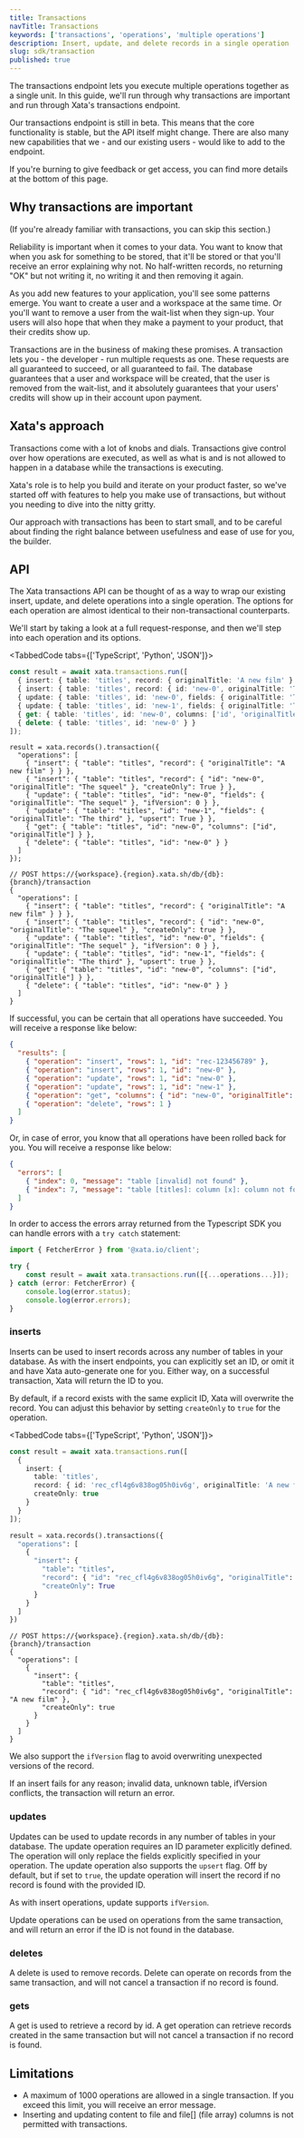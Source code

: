 ```yaml
---
title: Transactions
navTitle: Transactions
keywords: ['transactions', 'operations', 'multiple operations']
description: Insert, update, and delete records in a single operation
slug: sdk/transaction
published: true
---
```


The transactions endpoint lets you execute multiple operations together as a single unit. In this guide, we'll run through why transactions are important and run through Xata's transactions endpoint.

Our transactions endpoint is still in beta. This means that the core functionality is stable, but the API itself might change. There are also many new capabilities that we - and our existing users - would like to add to the endpoint.

If you're burning to give feedback or get access, you can find more details at the bottom of this page.

## Why transactions are important

(If you're already familiar with transactions, you can skip this section.)

Reliability is important when it comes to your data. You want to know that when you ask for something to be stored, that it'll be stored or that you'll receive an error explaining why not. No half-written records, no returning "OK" but not writing it, no writing it and then removing it again.

As you add new features to your application, you'll see some patterns emerge. You want to create a user and a workspace at the same time. Or you'll want to remove a user from the wait-list when they sign-up. Your users will also hope that when they make a payment to your product, that their credits show up.

Transactions are in the business of making these promises. A transaction lets you - the developer - run multiple requests as one. These requests are all guaranteed to succeed, or all guaranteed to fail. The database guarantees that a user and workspace will be created, that the user is removed from the wait-list, and it absolutely guarantees that your users' credits will show up in their account upon payment.

## Xata's approach

Transactions come with a lot of knobs and dials. Transactions give control over how operations are executed, as well as what is and is not allowed to happen in a database while the transactions is executing.

Xata's role is to help you build and iterate on your product faster, so we've started off with features to help you make use of transactions, but without you needing to dive into the nitty gritty.

Our approach with transactions has been to start small, and to be careful about finding the right balance between usefulness and ease of use for you, the builder.

## API

The Xata transactions API can be thought of as a way to wrap our existing insert, update, and delete operations into a single operation. The options for each operation are almost identical to their non-transactional counterparts.

We'll start by taking a look at a full request-response, and then we'll step into each operation and its options.

<TabbedCode tabs={['TypeScript', 'Python', 'JSON']}>
  ```ts
  const result = await xata.transactions.run([
    { insert: { table: 'titles', record: { originalTitle: 'A new film' } } },
    { insert: { table: 'titles', record: { id: 'new-0', originalTitle: 'The squeel' }, createOnly: true } },
    { update: { table: 'titles', id: 'new-0', fields: { originalTitle: 'The sequel' }, ifVersion: 0 } },
    { update: { table: 'titles', id: 'new-1', fields: { originalTitle: 'The third' }, upsert: true } },
    { get: { table: 'titles', id: 'new-0', columns: ['id', 'originalTitle'] } },
    { delete: { table: 'titles', id: 'new-0' } }
  ]);
  ```

```
result = xata.records().transaction({
  "operations": [
    { "insert": { "table": "titles", "record": { "originalTitle": "A new film" } } },
    { "insert": { "table": "titles", "record": { "id": "new-0", "originalTitle": "The squeel" }, "createOnly": True } },
    { "update": { "table": "titles", "id": "new-0", "fields": { "originalTitle": "The sequel" }, "ifVersion": 0 } },
    { "update": { "table": "titles", "id": "new-1", "fields": { "originalTitle": "The third" }, "upsert": True } },
    { "get": { "table": "titles", "id": "new-0", "columns": ["id", "originalTitle"] } },
    { "delete": { "table": "titles", "id": "new-0" } }
  ]
});
```

```jsonc
// POST https://{workspace}.{region}.xata.sh/db/{db}:{branch}/transaction
{
  "operations": [
    { "insert": { "table": "titles", "record": { "originalTitle": "A new film" } } },
    { "insert": { "table": "titles", "record": { "id": "new-0", "originalTitle": "The squeel" }, "createOnly": true } },
    { "update": { "table": "titles", "id": "new-0", "fields": { "originalTitle": "The sequel" }, "ifVersion": 0 } },
    { "update": { "table": "titles", "id": "new-1", "fields": { "originalTitle": "The third" }, "upsert": true } },
    { "get": { "table": "titles", "id": "new-0", "columns": ["id", "originalTitle"] } },
    { "delete": { "table": "titles", "id": "new-0" } }
  ]
}
```

</TabbedCode>

If successful, you can be certain that all operations have succeeded. You will receive a response like below:

```json
{
  "results": [
    { "operation": "insert", "rows": 1, "id": "rec-123456789" },
    { "operation": "insert", "rows": 1, "id": "new-0" },
    { "operation": "update", "rows": 1, "id": "new-0" },
    { "operation": "update", "rows": 1, "id": "new-1" },
    { "operation": "get", "columns": { "id": "new-0", "originalTitle": "The sequel" } },
    { "operation": "delete", "rows": 1 }
  ]
}
```

Or, in case of error, you know that all operations have been rolled back for you. You will receive a response like below:

```json
{
  "errors": [
    { "index": 0, "message": "table [invalid] not found" },
    { "index": 7, "message": "table [titles]: column [x]: column not found" }
  ]
}
```

In order to access the errors array returned from the Typescript SDK you can handle errors with a `try catch` statement:

```ts
import { FetcherError } from '@xata.io/client';

try {
    const result = await xata.transactions.run([{...operations...}]);
} catch (error: FetcherError) {
    console.log(error.status);
    console.log(error.errors);
}
```

### inserts

Inserts can be used to insert records across any number of tables in your database. As with the insert endpoints,
you can explicitly set an ID, or omit it and have Xata auto-generate one for you. Either way, on a successful transaction,
Xata will return the ID to you.

By default, if a record exists with the same explicit ID, Xata will overwrite the record. You can adjust this behavior by
setting `createOnly` to `true` for the operation.

<TabbedCode tabs={['TypeScript', 'Python', 'JSON']}>
  ```ts
  const result = await xata.transactions.run([
    {
      insert: {
        table: 'titles',
        record: { id: 'rec_cfl4g6v838og05h0iv6g', originalTitle: 'A new film' },
        createOnly: true
      }
    }
  ]);
  ```

```python
result = xata.records().transactions({
  "operations": [
    {
      "insert": {
        "table": "titles",
        "record": { "id": "rec_cfl4g6v838og05h0iv6g", "originalTitle": "A new film" },
        "createOnly": True
      }
    }
  ]
})
```

```jsonc
// POST https://{workspace}.{region}.xata.sh/db/{db}:{branch}/transaction
{
  "operations": [
    {
      "insert": {
        "table": "titles",
        "record": { "id": "rec_cfl4g6v838og05h0iv6g", "originalTitle": "A new film" },
        "createOnly": true
      }
    }
  ]
}
```

</TabbedCode>

We also support the `ifVersion` flag to avoid overwriting unexpected versions of the record.

If an insert fails for any reason; invalid data, unknown table, ifVersion conflicts, the transaction will return an error.

### updates

Updates can be used to update records in any number of tables in your database. The update operation requires an ID parameter
explicitly defined. The operation will only replace the fields explicitly specified in your operation. The update operation
also supports the `upsert` flag. Off by default, but if set to `true`, the update operation will insert the record if no
record is found with the provided ID.

As with insert operations, update supports `ifVersion`.

Update operations can be used on operations from the same transaction, and will return an error if the ID is not found in the
database.

### deletes

A delete is used to remove records. Delete can operate on records from the same transaction, and will not cancel a transaction
if no record is found.

### gets

A get is used to retrieve a record by id. A get operation can retrieve records created in the same transaction but will not cancel
a transaction if no record is found.

## Limitations

- A maximum of 1000 operations are allowed in a single transaction. If you exceed this limit, you will receive an error message.
- Inserting and updating content to file and file\[] (file array) columns is not permitted with transactions.
